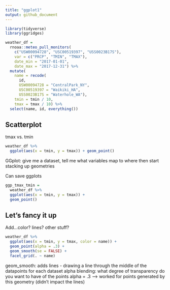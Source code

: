 ```yaml
---
title: "ggplot1"
output: github_document
---
```

```r
library(tidyverse)
library(ggridges)
```

```r
weather_df = 
  rnoaa::meteo_pull_monitors(
    c("USW00094728", "USC00519397", "USS0023B17S"),
    var = c("PRCP", "TMIN", "TMAX"), 
    date_min = "2017-01-01",
    date_max = "2017-12-31") %>%
  mutate(
    name = recode(
      id, 
      USW00094728 = "CentralPark_NY", 
      USC00519397 = "Waikiki_HA",
      USS0023B17S = "Waterhole_WA"),
    tmin = tmin / 10,
    tmax = tmax / 10) %>%
  select(name, id, everything())
```

## Scatterplot

tmax vs. tmin

```r
weather_df %>%
  ggplot(aes(x = tmin, y = tmax)) + geom_point()
```

GGplot: give me a dataset, tell me what variables map to where then start stacking up geometries

Can save ggplots
```r
ggp_tmax_tmin =
  weather_df %>%
  ggplot(aes(x = tmin, y = tmax)) + 
  geom_point()
```

## Let's fancy it up

Add...color? lines? other stuff?

```r
weather_df %>%
  ggplot(aes(x = tmin, y = tmax, color = name)) + 
  geom_point(alpha = .3) + 
  geom_smooth(se = FALSE) +
  facet_grid(. ~ name)
```

geom_smooth: adds lines - drawing a line through the middle of the datapoints for each dataset
alpha blending: what degree of transparency do you want to have of the points
  alpha = .3 --> worked for points generated by this geometry (didn't impact the lines)
